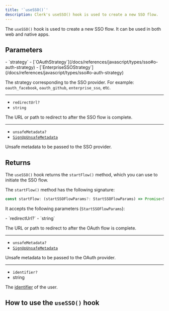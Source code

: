 ```yaml
---
title: '`useSSO()`'
description: Clerk's useSSO() hook is used to create a new SSO flow.
---
```


The `useSSO()` hook is used to create a new SSO flow. It can be used in both web and native apps.

## Parameters

<Properties>
  - `strategy`
  - [`OAuthStrategy`](/docs/references/javascript/types/sso#o-auth-strategy)
  - [`EnterpriseSSOStrategy`](/docs/references/javascript/types/sso#o-auth-strategy)

  The strategy corresponding to the SSO provider. For example: `oauth_facebook`, `oauth_github`, `enterprise_sso`, etc.

  ---

  - `redirectUrl?`
  - `string`

  The URL or path to redirect to after the SSO flow is complete.

  ---

  - `unsafeMetadata?`
  - [`SignUpUnsafeMetadata`](/docs/references/javascript/types/metadata#sign-up-unsafe-metadata)

  Unsafe metadata to be passed to the SSO provider.
</Properties>

## Returns

The `useSSO()` hook returns the `startFlow()` method, which you can use to initiate the SSO flow.

The `startFlow()` method has the following signature:

```ts
const startFlow: (startSSOFlowParams?: StartSSOFlowParams) => Promise<StartSSOFlowReturnType>
```

It accepts the following parameters (`StartSSOFlowParams`):

<Properties>
  - `redirectUrl?`
  - `string`

  The URL or path to redirect to after the OAuth flow is complete.

  ---

  - `unsafeMetadata?`
  - [`SignUpUnsafeMetadata`](/docs/references/javascript/types/metadata#sign-up-unsafe-metadata)

  Unsafe metadata to be passed to the OAuth provider.

  ---

  - `identifier?`
  - string

  The [identifier](/docs/authentication/configuration/sign-up-sign-in-options#identifier) of the user.
</Properties>

## How to use the `useSSO()` hook

<Include src="_partials/expo/sso-custom-flow" />
